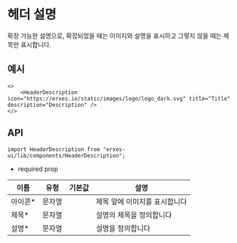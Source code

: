 
<HeroPattern />

# 헤더 설명
확장 가능한 설명으로, 확장되었을 때는 이미지와 설명을 표시하고 그렇지 않을 때는 제목만 표시합니다.

## **예시**

```tsx
<>
	<HeaderDescription icon="https://erxes.io/static/images/logo/logo_dark.svg" title="Title" description="Description" />
</>

```

## **API**

```tsx
import HeaderDescription from "erxes-ui/lib/components/HeaderDescription";
```
* required prop

| 이름 | 유형 | 기본값 | 설명 |
| ---| --- | ---| --- |
| 아이콘*	 | 문자열 |  | 제목 앞에 이미지를 표시합니다 |
| 제목* | 문자열 |  | 설명의 제목을 정의합니다 |
| 설명*	 | 문자열 | | 설명을 정의합니다 |
